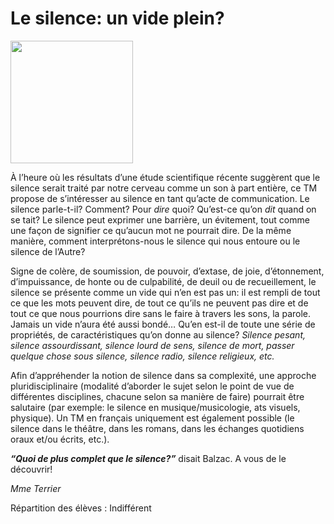 # Le silence: un vide plein?

::: {.center data-latex=""}
![](images/le-silence-un-vide-plein.jpg){height=14em}
:::

À l'heure où les résultats d'une étude scientifique récente suggèrent
que le silence serait traité par notre cerveau comme un son à part
entière, ce TM propose de s'intéresser au silence en tant qu'acte de
communication. Le silence parle-t-il? Comment? Pour *dire* quoi?
Qu'est-ce qu'on *dit* quand on se tait? Le silence peut exprimer une
barrière, un évitement, tout comme une façon de signifier ce qu'aucun
mot ne pourrait dire. De la même manière, comment interprétons-nous le
silence qui nous entoure ou le silence de l'Autre? 

Signe de colère, de soumission, de pouvoir, d'extase, de joie,
d'étonnement, d'impuissance, de honte ou de culpabilité, de deuil ou
de recueillement, le silence se présente comme un vide qui n'en est pas
un: il est rempli de tout ce que les mots peuvent dire, de tout ce
qu'ils ne peuvent pas dire et de tout ce que nous pourrions dire sans
le faire à travers les sons, la parole. Jamais un vide n'aura été aussi
bondé... Qu'en est-il de toute une série de propriétés, de
caractéristiques qu'on donne au silence? *Silence pesant, silence
assourdissant, silence lourd de sens, silence de mort, passer quelque
chose sous silence, silence radio, silence religieux, etc.*

Afin d'appréhender la notion de silence dans sa complexité, une
approche pluridisciplinaire (modalité d'aborder le sujet selon le point
de vue de différentes disciplines, chacune selon sa manière de faire)
pourrait être salutaire (par exemple: le silence en musique/musicologie,
ats visuels, physique). Un TM en français uniquement est également
possible (le silence dans le théâtre, dans les romans, dans les échanges
quotidiens oraux et/ou écrits, etc.).

***"Quoi de plus complet que le silence?"*** disait Balzac. A vous de
le découvrir!

::: {.signature data-latex=""}
_Mme Terrier_  
:::

Répartition des élèves : Indifférent